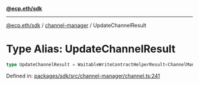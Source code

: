 [**@ecp.eth/sdk**](../../index.mdx)

***

[@ecp.eth/sdk](/sdk-reference/index.mdx) / [channel-manager](/sdk-reference/channel-manager/index.mdx) / UpdateChannelResult

# Type Alias: UpdateChannelResult

```ts
type UpdateChannelResult = WaitableWriteContractHelperResult<ChannelManagerABIType, "ChannelUpdated">;
```

Defined in: [packages/sdk/src/channel-manager/channel.ts:241](https://github.com/ecp-eth/comments-monorepo/blob/main/packages/sdk/src/channel-manager/channel.ts#L241)
